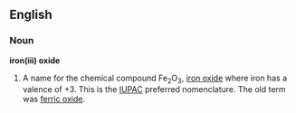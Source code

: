 ==English==

===Noun===
'''iron(iii) oxide'''
{{wikipedia}}

# {{chemistry}} A name for the chemical compound Fe<sub>2</sub>O<sub>3</sub>, [[iron oxide]] where iron has a valence of +3.  This is the [[IUPAC]] preferred nomenclature.  The old term was [[ferric oxide]].
